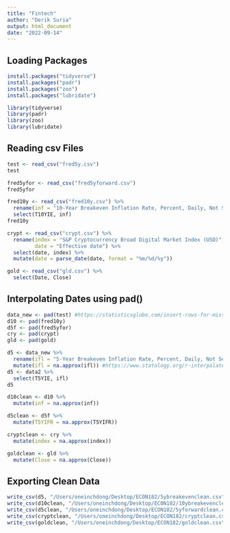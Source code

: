 ```yaml
---
title: "Fintech"
author: "Derik Suria"
output: html_document
date: "2022-09-14"
---
```


## Loading Packages 

```r
install.packages("tidyverse")
install.packages("padr")
install.packages("zoo")
install.packages("lubridate")
```

```r
library(tidyverse)
library(padr)
library(zoo)
library(lubridate)
```

## Reading csv Files

```r
test <- read_csv("fred5y.csv") 
test
```

```r
fred5yfor <- read_csv("fred5yforward.csv") 
fred5yfor
```

```r
fred10y <- read_csv("fred10y.csv") %>%
  rename(inf = "10-Year Breakeven Inflation Rate, Percent, Daily, Not Seasonally Adjusted") %>%
  select(T10YIE, inf)
fred10y 
```

```r
crypt <- read_csv("crypt.csv") %>%
  rename(index = "S&P Cryptocurrency Broad Digital Market Index (USD)",
         date = "Effective date") %>%
  select(date, index) %>%
  mutate(date = parse_date(date, format = "%m/%d/%y"))
```

```r
gold <- read_csv("gld.csv") %>%
  select(Date, Close)
```

## Interpolating Dates using pad() 

```r
data_new <- pad(test) #https://statisticsglobe.com/insert-rows-for-missing-dates-in-r
d10 <- pad(fred10y)
d5f <- pad(fred5yfor)
cry <- pad(crypt)
gld <- pad(gold)
```

```r
d5 <- data_new %>%
  rename(ifl = "5-Year Breakeven Inflation Rate, Percent, Daily, Not Seasonally Adjusted") %>%
  mutate(ifl = na.approx(ifl)) #https://www.statology.org/r-interpolate-missing-values/, https://stats.stackexchange.com/questions/107505/interpolating-time-series
d5 <- data2 %>% 
  select(T5YIE, ifl)
d5
```

```r
d10clean <- d10 %>%
  mutate(inf = na.approx(inf)) 
```

```r
d5clean <- d5f %>%
  mutate(T5YIFR = na.approx(T5YIFR)) 
```

```r
cryptclean <- cry %>%
  mutate(index = na.approx(index)) 
```

```r
goldclean <- gld %>%
  mutate(Close = na.approx(Close)) 
```

## Exporting Clean Data

```r
write_csv(d5, "/Users/oneinchdong/Desktop/ECON182/5ybreakevenclean.csv")
write_csv(d10clean, "/Users/oneinchdong/Desktop/ECON182/10ybreakevenclean.csv")
write_csv(d5clean, "/Users/oneinchdong/Desktop/ECON182/5yforwardclean.csv")
write_csv(cryptclean, "/Users/oneinchdong/Desktop/ECON182/cryptclean.csv")
write_csv(goldclean, "/Users/oneinchdong/Desktop/ECON182/goldclean.csv")
```



